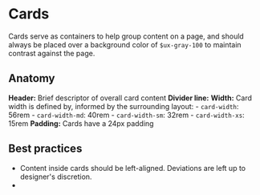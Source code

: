 


# Cards 
Cards serve as containers to help group content on a page, and should always be placed over a background color of `$ux-gray-100` to maintain contrast against the page. 

## Anatomy
**Header:** Brief descriptor of overall card content
**Divider line:** 
**Width:** Card width is defined by, informed by the surrounding layout:
	- `card-width`: 56rem
	- `card-width-md`: 40rem
	- `card-width-sm`: 32rem
	- `card-width-xs`: 15rem 
**Padding:** Cards have a 24px padding

## Best practices
- Content inside cards should be left-aligned. Deviations are left up to designer's discretion. 
- 
